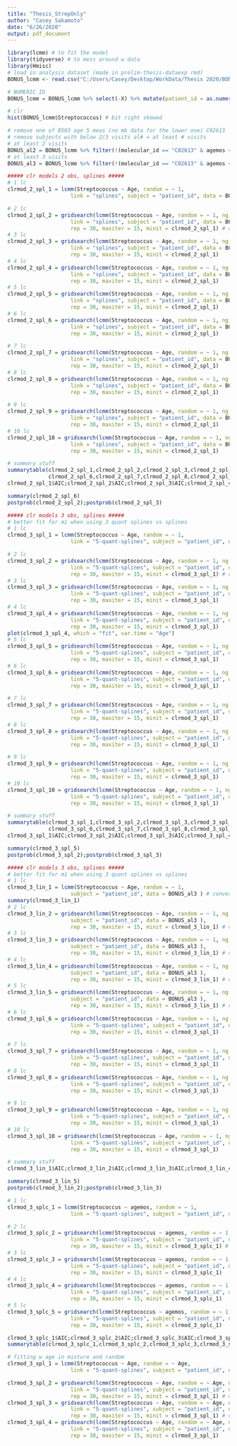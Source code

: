 ---
title: "Thesis_StrepOnly"
author: "Casey Sakamoto"
date: "6/26/2020"
output: pdf_document
---

```{r setup, include=FALSE}
library(lcmm) # to fit the model 
library(tidyverse) # to mess around w data
library(Hmisc)
# load in analysis dataset (made in prelim-thesis-dataexp rmd)
BONUS_lcmm <- read.csv("C:/Users/Casey/Desktop/WorkData/Thesis 2020/BONUS_lcmm.csv")

# NUMERIC ID
BONUS_lcmm = BONUS_lcmm %>% select(-X) %>% mutate(patient_id = as.numeric(str_sub(Patient,start=2)))

# clr
hist(BONUS_lcmm$Streptococcus) # bit right skewed
```

```{r data manip}
# remove one of B503 age 5 meas (no mb data for the lower one) C02613
# remove subjects with below 2/3 visits al# = at least # visits
# at least 2 visits
BONUS_al2 = BONUS_lcmm %>% filter(!(molecular_id == "C02613" & agemos < 4.8)) %>% filter(Num_Samples > 1)
# at least 3 visits
BONUS_al3 = BONUS_lcmm %>% filter(!(molecular_id == "C02613" & agemos < 4.8)) %>% filter(Num_Samples > 2)
```

```{r clr 2 obs spline models}
##### clr models 2 obs, splines #####
# 1 lc
clrmod_2_spl_1 = lcmm(Streptococcus ~ Age, random = ~ 1,
                    link = "splines", subject = "patient_id", data = BONUS_al2 ) # converges

# 2 lc
clrmod_2_spl_2 = gridsearch(lcmm(Streptococcus ~ Age, random = ~ 1, ng = 2, mixture = ~ 1,
                    link = "splines", subject = "patient_id", data = BONUS_al2 ),
                    rep = 30, maxiter = 15, minit = clrmod_2_spl_1) # converges
# 3 lc
clrmod_2_spl_3 = gridsearch(lcmm(Streptococcus ~ Age, random = ~ 1, ng = 3, mixture = ~ 1,
                    link = "splines", subject = "patient_id", data = BONUS_al2 ),
                    rep = 30, maxiter = 15, minit = clrmod_2_spl_1)
# 4 lc
clrmod_2_spl_4 = gridsearch(lcmm(Streptococcus ~ Age, random = ~ 1, ng = 4, mixture = ~ 1,
                    link = "splines", subject = "patient_id", data = BONUS_al2 ),
                    rep = 30, maxiter = 15, minit = clrmod_2_spl_1)
# 5 lc
clrmod_2_spl_5 = gridsearch(lcmm(Streptococcus ~ Age, random = ~ 1, ng = 5, mixture = ~ 1,
                    link = "splines", subject = "patient_id", data = BONUS_al2 ),
                    rep = 30, maxiter = 15, minit = clrmod_2_spl_1)
# 6 lc
clrmod_2_spl_6 = gridsearch(lcmm(Streptococcus ~ Age, random = ~ 1, ng = 6, mixture = ~ 1,
                    link = "splines", subject = "patient_id", data = BONUS_al2 ),
                    rep = 30, maxiter = 15, minit = clrmod_2_spl_1)

# 7 lc
clrmod_2_spl_7 = gridsearch(lcmm(Streptococcus ~ Age, random = ~ 1, ng = 7, mixture = ~ 1,
                    link = "splines", subject = "patient_id", data = BONUS_al2 ),
                    rep = 30, maxiter = 15, minit = clrmod_2_spl_1)
# 8 lc
clrmod_2_spl_8 = gridsearch(lcmm(Streptococcus ~ Age, random = ~ 1, ng = 8, mixture = ~ 1,
                    link = "splines", subject = "patient_id", data = BONUS_al2 ),
                    rep = 30, maxiter = 15, minit = clrmod_2_spl_1)

# 9 lc
clrmod_2_spl_9 = gridsearch(lcmm(Streptococcus ~ Age, random = ~ 1, ng = 9, mixture = ~ 1,
                    link = "splines", subject = "patient_id", data = BONUS_al2 ),
                    rep = 30, maxiter = 15, minit = clrmod_2_spl_1)
# 10 lc
clrmod_2_spl_10 = gridsearch(lcmm(Streptococcus ~ Age, random = ~ 1, ng = 10, mixture = ~ 1,
                    link = "splines", subject = "patient_id", data = BONUS_al2 ),
                    rep = 30, maxiter = 15, minit = clrmod_2_spl_1)

# summary stuff
summarytable(clrmod_2_spl_1,clrmod_2_spl_2,clrmod_2_spl_3,clrmod_2_spl_4,clrmod_2_spl_5,
             clrmod_2_spl_6,clrmod_2_spl_7,clrmod_2_spl_8,clrmod_2_spl_9,clrmod_2_spl_10)
clrmod_2_spl_1$AIC;clrmod_2_spl_2$AIC;clrmod_2_spl_3$AIC;clrmod_2_spl_4$AIC

summary(clrmod_2_spl_6)
postprob(clrmod_2_spl_2);postprob(clrmod_2_spl_3)
```
```{r clr 3 obs spline models}
##### clr models 3 obs, splines #####
# better fit for m1 when using 3 quant splines vs splines
# 1 lc
clrmod_3_spl_1 = lcmm(Streptococcus ~ Age, random = ~ 1,
                    link = "5-quant-splines", subject = "patient_id", data = BONUS_al3) # converges

# 2 lc
clrmod_3_spl_2 = gridsearch(lcmm(Streptococcus ~ Age, random = ~ 1, ng = 2, mixture = ~ 1,
                    link = "5-quant-splines", subject = "patient_id", data = BONUS_al3 ),
                    rep = 30, maxiter = 15, minit = clrmod_3_spl_1) # converges
# 3 lc
clrmod_3_spl_3 = gridsearch(lcmm(Streptococcus ~ Age, random = ~ 1, ng = 3, mixture = ~ 1,
                    link = "5-quant-splines", subject = "patient_id", data = BONUS_al3 ),
                    rep = 30, maxiter = 15, minit = clrmod_3_spl_1)
# 4 lc
clrmod_3_spl_4 = gridsearch(lcmm(Streptococcus ~ Age, random = ~ 1, ng = 4, mixture = ~ 1,
                    link = "5-quant-splines", subject = "patient_id", data = BONUS_al3 ),
                    rep = 30, maxiter = 15, minit = clrmod_3_spl_1)
plot(clrmod_3_spl_4, which = "fit", var.time = "Age")
# 5 lc
clrmod_3_spl_5 = gridsearch(lcmm(Streptococcus ~ Age, random = ~ 1, ng = 5, mixture = ~ 1,
                    link = "5-quant-splines", subject = "patient_id", data = BONUS_al3 ),
                    rep = 30, maxiter = 15, minit = clrmod_3_spl_1)
# 6 lc
clrmod_3_spl_6 = gridsearch(lcmm(Streptococcus ~ Age, random = ~ 1, ng = 6, mixture = ~ 1,
                    link = "5-quant-splines", subject = "patient_id", data = BONUS_al3 ),
                    rep = 30, maxiter = 15, minit = clrmod_3_spl_1)

# 7 lc
clrmod_3_spl_7 = gridsearch(lcmm(Streptococcus ~ Age, random = ~ 1, ng = 7, mixture = ~ 1,
                    link = "5-quant-splines", subject = "patient_id", data = BONUS_al3 ),
                    rep = 30, maxiter = 15, minit = clrmod_3_spl_1)
# 8 lc
clrmod_3_spl_8 = gridsearch(lcmm(Streptococcus ~ Age, random = ~ 1, ng = 8, mixture = ~ 1,
                    link = "5-quant-splines", subject = "patient_id", data = BONUS_al3 ),
                    rep = 30, maxiter = 15, minit = clrmod_3_spl_1)

# 9 lc
clrmod_3_spl_9 = gridsearch(lcmm(Streptococcus ~ Age, random = ~ 1, ng = 9, mixture = ~ 1,
                    link = "5-quant-splines", subject = "patient_id", data = BONUS_al3 ),
                    rep = 30, maxiter = 15, minit = clrmod_3_spl_1)
# 10 lc
clrmod_3_spl_10 = gridsearch(lcmm(Streptococcus ~ Age, random = ~ 1, ng = 10, mixture = ~ 1,
                    link = "5-quant-splines", subject = "patient_id", data = BONUS_al3 ),
                    rep = 30, maxiter = 15, minit = clrmod_3_spl_1)

# summary stuff
summarytable(clrmod_3_spl_1,clrmod_3_spl_2,clrmod_3_spl_3,clrmod_3_spl_4,clrmod_3_spl_5,
             clrmod_3_spl_6,clrmod_3_spl_7,clrmod_3_spl_8,clrmod_3_spl_9,clrmod_3_spl_10)
clrmod_3_spl_1$AIC;clrmod_3_spl_2$AIC;clrmod_3_spl_3$AIC;clrmod_3_spl_4$AIC;clrmod_3_spl_5$AIC

summary(clrmod_3_spl_5)
postprob(clrmod_3_spl_2);postprob(clrmod_3_spl_3)
```

```{r clr 3 obs linear models}
##### clr models 3 obs, splines #####
# better fit for m1 when using 3 quant splines vs splines
# 1 lc
clrmod_3_lin_1 = lcmm(Streptococcus ~ Age, random = ~ 1,
                    subject = "patient_id", data = BONUS_al3 ) # converges
summary(clrmod_3_lin_1)
# 2 lc
clrmod_3_lin_2 = gridsearch(lcmm(Streptococcus ~ Age, random = ~ 1, ng = 2, mixture = ~ 1,
                    subject = "patient_id", data = BONUS_al3 ),
                    rep = 30, maxiter = 15, minit = clrmod_3_lin_1) # converges
# 3 lc
clrmod_3_lin_3 = gridsearch(lcmm(Streptococcus ~ Age, random = ~ 1, ng = 3, mixture = ~ 1,
                    subject = "patient_id", data = BONUS_al3 ),
                    rep = 30, maxiter = 15, minit = clrmod_3_lin_1) # converges
# 4 lc
clrmod_3_lin_4 = gridsearch(lcmm(Streptococcus ~ Age, random = ~ 1, ng = 4, mixture = ~ 1,
                    subject = "patient_id", data = BONUS_al3 ),
                    rep = 30, maxiter = 15, minit = clrmod_3_lin_1) # converges
# 5 lc
clrmod_3_lin_5 = gridsearch(lcmm(Streptococcus ~ Age, random = ~ 1, ng = 5, mixture = ~ 1,
                    subject = "patient_id", data = BONUS_al3 ),
                    rep = 30, maxiter = 15, minit = clrmod_3_lin_1) # converges
# 6 lc
clrmod_3_spl_6 = gridsearch(lcmm(Streptococcus ~ Age, random = ~ 1, ng = 6, mixture = ~ 1,
                    link = "5-quant-splines", subject = "patient_id", data = BONUS_al3 ),
                    rep = 30, maxiter = 15, minit = clrmod_3_spl_1)

# 7 lc
clrmod_3_spl_7 = gridsearch(lcmm(Streptococcus ~ Age, random = ~ 1, ng = 7, mixture = ~ 1,
                    link = "5-quant-splines", subject = "patient_id", data = BONUS_al3 ),
                    rep = 30, maxiter = 15, minit = clrmod_3_spl_1)
# 8 lc
clrmod_3_spl_8 = gridsearch(lcmm(Streptococcus ~ Age, random = ~ 1, ng = 8, mixture = ~ 1,
                    link = "5-quant-splines", subject = "patient_id", data = BONUS_al3 ),
                    rep = 30, maxiter = 15, minit = clrmod_3_spl_1)

# 9 lc
clrmod_3_spl_9 = gridsearch(lcmm(Streptococcus ~ Age, random = ~ 1, ng = 9, mixture = ~ 1,
                    link = "5-quant-splines", subject = "patient_id", data = BONUS_al3 ),
                    rep = 30, maxiter = 15, minit = clrmod_3_spl_1)
# 10 lc
clrmod_3_spl_10 = gridsearch(lcmm(Streptococcus ~ Age, random = ~ 1, ng = 10, mixture = ~ 1,
                    link = "5-quant-splines", subject = "patient_id", data = BONUS_al3 ),
                    rep = 30, maxiter = 15, minit = clrmod_3_spl_1)

# summary stuff
clrmod_3_lin_1$AIC;clrmod_3_lin_2$AIC;clrmod_3_lin_3$AIC;clrmod_3_lin_4$AIC;clrmod_3_lin_5$AIC

summary(clrmod_3_lin_5)
postprob(clrmod_3_lin_2);postprob(clrmod_3_lin_3)
```

```{r clr 3 obs spline time cts}
# 1 lc
clrmod_3_splc_1 = lcmm(Streptococcus ~ agemos, random = ~ 1,
                    link = "5-quant-splines", subject = "patient_id", data = BONUS_al3 ) # converges

# 2 lc
clrmod_3_splc_2 = gridsearch(lcmm(Streptococcus ~ agemos, random = ~ 1, ng = 2, mixture = ~ 1,
                    link = "5-quant-splines", subject = "patient_id", data = BONUS_al3 ),
                    rep = 30, maxiter = 15, minit = clrmod_3_splc_1) # converges
# 3 lc
clrmod_3_splc_3 = gridsearch(lcmm(Streptococcus ~ agemos, random = ~ 1, ng = 3, mixture = ~ 1,
                    link = "5-quant-splines", subject = "patient_id", data = BONUS_al3 ),
                    rep = 30, maxiter = 15, minit = clrmod_3_splc_1)
# 4 lc
clrmod_3_splc_4 = gridsearch(lcmm(Streptococcus ~ agemos, random = ~ 1, ng = 4, mixture = ~ 1,
                    link = "5-quant-splines", subject = "patient_id", data = BONUS_al3 ),
                    rep = 30, maxiter = 15, minit = clrmod_3_splc_1)
# 5 lc
clrmod_3_splc_5 = gridsearch(lcmm(Streptococcus ~ agemos, random = ~ 1, ng = 5, mixture = ~ 1,
                    link = "5-quant-splines", subject = "patient_id", data = BONUS_al3 ),
                    rep = 30, maxiter = 15, minit = clrmod_3_splc_1)

clrmod_3_splc_1$AIC;clrmod_3_splc_2$AIC;clrmod_3_splc_3$AIC;clrmod_3_splc_4$AIC;clrmod_3_splc_5$AIC
summarytable(clrmod_3_splc_1,clrmod_3_splc_2,clrmod_3_splc_3,clrmod_3_splc_4,clrmod_3_splc_5)

```

```{r clr  better traj}
# fitting w age in mixture and random
clrmod_3_spl_1 = lcmm(Streptococcus ~ Age, random = ~ Age,
                    link = "5-quant-splines", subject = "patient_id", data = BONUS_al3) # converges

clrmod_3_spl_2 = gridsearch(lcmm(Streptococcus ~ Age, random = ~ Age, ng = 2, mixture = ~ Age,
                    link = "5-quant-splines", subject = "patient_id", data = BONUS_al3 ),
                    rep = 30, maxiter = 15, minit = clrmod_3_spl_1) # converges
clrmod_3_spl_3 = gridsearch(lcmm(Streptococcus ~ Age, random = ~ Age, ng = 3, mixture = ~ Age,
                    link = "5-quant-splines", subject = "patient_id", data = BONUS_al3 ),
                    rep = 30, maxiter = 15, minit = clrmod_3_spl_1) # converges
clrmod_3_spl_4 = gridsearch(lcmm(Streptococcus ~ Age, random = ~ Age, ng = 4, mixture = ~ Age,
                    link = "5-quant-splines", subject = "patient_id", data = BONUS_al3 ),
                    rep = 30, maxiter = 15, minit = clrmod_3_spl_1)

```